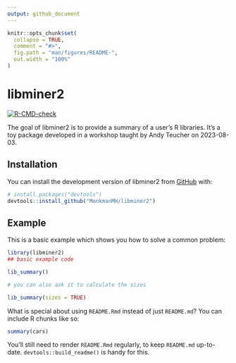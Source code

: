 ```yaml
---
output: github_document
---
```


<!-- README.md is generated from README.Rmd. Please edit that file -->

```r
knitr::opts_chunk$set(
  collapse = TRUE,
  comment = "#>",
  fig.path = "man/figures/README-",
  out.width = "100%"
)
```

# libminer2

<!-- badges: start -->
[![R-CMD-check](https://github.com/MonkmanMH/libminer2/actions/workflows/R-CMD-check.yaml/badge.svg)](https://github.com/MonkmanMH/libminer2/actions/workflows/R-CMD-check.yaml)
<!-- badges: end -->

The goal of libminer2 is to provide a summary of a user's R libraries. It's a toy package developed in a workshop taught by Andy Teucher on 2023-08-03.

## Installation

You can install the development version of libminer2 from [GitHub](https://github.com/) with:

``` r
# install.packages("devtools")
devtools::install_github("MonkmanMH/libminer2")
```

## Example

This is a basic example which shows you how to solve a common problem:

```r
library(libminer2)
## basic example code

lib_summary()

# you can also ask it to calculate the sizes 

lib_summary(sizes = TRUE)
```

What is special about using `README.Rmd` instead of just `README.md`? You can include R chunks like so:

```r
summary(cars)
```

You'll still need to render `README.Rmd` regularly, to keep `README.md` up-to-date. `devtools::build_readme()` is handy for this.


